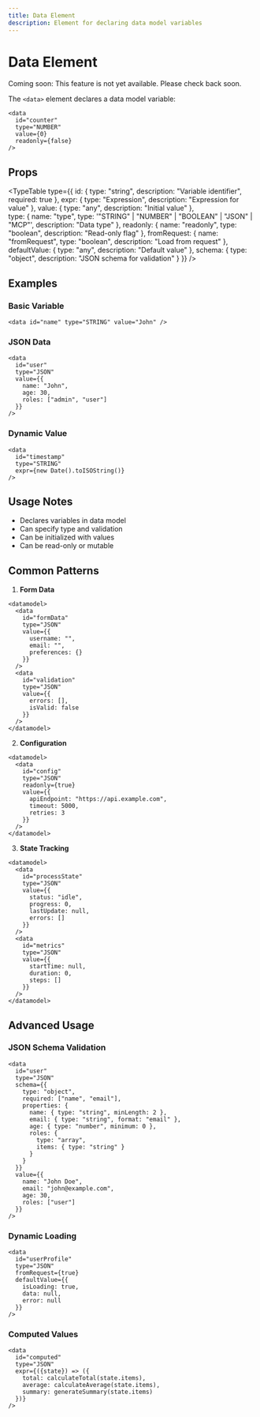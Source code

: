 ```yaml
---
title: Data Element
description: Element for declaring data model variables
---
```



# Data Element

<Banner className="bg-blue-500 text-white rounded-lg">Coming soon: This feature is not yet available. Please check back soon.</Banner>

The `<data>` element declares a data model variable:

```mdx
<data 
  id="counter"
  type="NUMBER"
  value={0}
  readonly={false}
/>
```

## Props

<TypeTable type={{
    id: {
      type: "string",
      description: "Variable identifier",
      required: true
    },
    expr: {
      type: "Expression",
      description: "Expression for value"
    },
    value: {
      type: "any",
      description: "Initial value"
    },    
    type: {
      name: "type",
      type: '"STRING" | "NUMBER" | "BOOLEAN" | "JSON" | "MCP"',
      description: "Data type"
    },
    readonly: {
      name: "readonly",
      type: "boolean",
      description: "Read-only flag"
    },
    fromRequest: {
      name: "fromRequest",
      type: "boolean",
      description: "Load from request"
    },
    defaultValue: {
      type: "any",
      description: "Default value"
    },
    schema: {
      type: "object",
      description: "JSON schema for validation"
    }
  }} />

## Examples

### Basic Variable

```mdx
<data id="name" type="STRING" value="John" />
```

### JSON Data

```mdx
<data 
  id="user"
  type="JSON"
  value={{
    name: "John",
    age: 30,
    roles: ["admin", "user"]
  }}
/>
```

### Dynamic Value

```mdx
<data 
  id="timestamp"
  type="STRING"
  expr={new Date().toISOString()}
/>
```

## Usage Notes

- Declares variables in data model
- Can specify type and validation
- Can be initialized with values
- Can be read-only or mutable

## Common Patterns

1. **Form Data**
```mdx
<datamodel>
  <data 
    id="formData" 
    type="JSON"
    value={{
      username: "",
      email: "",
      preferences: {}
    }}
  />
  <data 
    id="validation"
    type="JSON"
    value={{
      errors: [],
      isValid: false
    }}
  />
</datamodel>
```

2. **Configuration**
```mdx
<datamodel>
  <data 
    id="config"
    type="JSON"
    readonly={true}
    value={{
      apiEndpoint: "https://api.example.com",
      timeout: 5000,
      retries: 3
    }}
  />
</datamodel>
```

3. **State Tracking**
```mdx
<datamodel>
  <data 
    id="processState"
    type="JSON"
    value={{
      status: "idle",
      progress: 0,
      lastUpdate: null,
      errors: []
    }}
  />
  <data 
    id="metrics"
    type="JSON"
    value={{
      startTime: null,
      duration: 0,
      steps: []
    }}
  />
</datamodel>
```

## Advanced Usage

### JSON Schema Validation

```mdx
<data 
  id="user"
  type="JSON"
  schema={{
    type: "object",
    required: ["name", "email"],
    properties: {
      name: { type: "string", minLength: 2 },
      email: { type: "string", format: "email" },
      age: { type: "number", minimum: 0 },
      roles: {
        type: "array",
        items: { type: "string" }
      }
    }
  }}
  value={{
    name: "John Doe",
    email: "john@example.com",
    age: 30,
    roles: ["user"]
  }}
/>
```

### Dynamic Loading

```mdx
<data 
  id="userProfile"
  type="JSON"
  fromRequest={true}
  defaultValue={{
    isLoading: true,
    data: null,
    error: null
  }}
/>
```

### Computed Values

```mdx
<data 
  id="computed"
  type="JSON"
  expr={({state}) => ({
    total: calculateTotal(state.items),
    average: calculateAverage(state.items),
    summary: generateSummary(state.items)
  })}
/>
